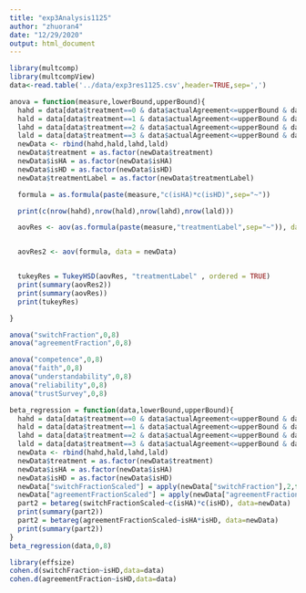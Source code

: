 ```yaml
---
title: "exp3Analysis1125"
author: "zhuoran4"
date: "12/29/2020"
output: html_document
---
```


```r
library(multcomp)
library(multcompView)
data<-read.table('../data/exp3res1125.csv',header=TRUE,sep=',')

anova = function(measure,lowerBound,upperBound){
  hahd = data[data$treatment==0 & data$actualAgreement<=upperBound & data$actualAgreement>=lowerBound,  ]
  hald = data[data$treatment==1 & data$actualAgreement<=upperBound & data$actualAgreement>=lowerBound,  ]
  lahd = data[data$treatment==2 & data$actualAgreement<=upperBound & data$actualAgreement>=lowerBound,  ]
  lald = data[data$treatment==3 & data$actualAgreement<=upperBound & data$actualAgreement>=lowerBound,  ]
  newData <- rbind(hahd,hald,lahd,lald)
  newData$treatment = as.factor(newData$treatment)
  newData$isHA = as.factor(newData$isHA)
  newData$isHD = as.factor(newData$isHD)
  newData$treatmentLabel = as.factor(newData$treatmentLabel)

  formula = as.formula(paste(measure,"c(isHA)*c(isHD)",sep="~"))

  print(c(nrow(hahd),nrow(hald),nrow(lahd),nrow(lald)))

  aovRes <- aov(as.formula(paste(measure,"treatmentLabel",sep="~")), data = newData)


  aovRes2 <- aov(formula, data = newData)


  tukeyRes = TukeyHSD(aovRes, "treatmentLabel" , ordered = TRUE)
  print(summary(aovRes2))
  print(summary(aovRes))
  print(tukeyRes)

}

anova("switchFraction",0,8)
anova("agreementFraction",0,8)

```
```r
anova("competence",0,8)
anova("faith",0,8)
anova("understandability",0,8)
anova("reliability",0,8)
anova("trustSurvey",0,8)

```
```r
beta_regression = function(data,lowerBound,upperBound){
  hahd = data[data$treatment==0 & data$actualAgreement<=upperBound & data$actualAgreement>=lowerBound,  ]
  hald = data[data$treatment==1 & data$actualAgreement<=upperBound & data$actualAgreement>=lowerBound,  ]
  lahd = data[data$treatment==2 & data$actualAgreement<=upperBound & data$actualAgreement>=lowerBound,  ]
  lald = data[data$treatment==3 & data$actualAgreement<=upperBound & data$actualAgreement>=lowerBound,  ]
  newData <- rbind(hahd,hald,lahd,lald)
  newData$treatment = as.factor(newData$treatment)
  newData$isHA = as.factor(newData$isHA)
  newData$isHD = as.factor(newData$isHD)
  newData["switchFractionScaled"] = apply(newData["switchFraction"],2,function(x) {(x+0.0001)/1.0002})
  newData["agreementFractionScaled"] = apply(newData["agreementFraction"],2,function(x) {(x+0.0001)/1.0002})
  part2 = betareg(switchFractionScaled~c(isHA)*c(isHD), data=newData)
  print(summary(part2))
  part2 = betareg(agreementFractionScaled~isHA*isHD, data=newData)
  print(summary(part2))
}
beta_regression(data,0,8)
```
```r
library(effsize)
cohen.d(switchFraction~isHD,data=data)
cohen.d(agreementFraction~isHD,data=data)
```